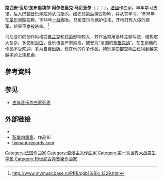 {{Infobox classical
| 中文名       = 马尼亚尔
| 画像         = Lucien Albéric Magnard.jpg
| 附注         =      
| 原文名       = Lucien Denis Gabriel Albéric Magnard
| 国别         = 法国    
| 出生日期     = {{birth date|1865|7|9}}
| 出生地       = 巴黎
| 逝世日期     = {{death date and age|1914|9|3|1865|7|9}}
| 逝世地       = 巴隆
| 所属时期     = 浪漫主义
| 所属乐派     =  
| 擅长作品类型 = 管弦乐，室内乐
| 代表作       = 四部交响曲，管弦乐《正义颂》《维纳斯颂》，钢琴与管乐五重奏，小提琴奏鸣曲，弦乐四重奏，钢琴三重奏，大提琴奏鸣曲
| 师从         = [[丹第|丹第]]，[[马斯内|马斯内]]
| 学生         = [[塞弗拉克|塞弗拉克]]
| 官方网站     = 
}}

'''路西安·但尼·加布里埃尔·阿尔伯里克·马尼亚尔'''（{{lang-fr|Lucien Denis Gabriel Albéric Magnard}}；{{IPA-fr|lysjɛ̃ dəni ɡabʁijɛl albeʁik maɲaʁ}}；{{bd|1865年|7月9日|1914年|9月3日|catIdx=M}}），[[法國|法國]]作曲家。早年学习法律，后入[[巴黎音乐学院|巴黎音乐学院]]师从[[马斯内|马斯内]]。结识[[丹第|丹第]]后深受影响，并从其学习。1896年在[[圣乐学院|圣乐学院]]任教。1914年[[一战|一战]]爆发。马尼亚尔为保护住宅，开枪打死入侵的德军，结果不幸被杀害。<ref>http://www.mymusicbase.ru/PPB/ppb13/Bio_1329.htm</ref>

马尼亚尔的创作风格受[[弗兰克|弗兰克]]和[[丹第|丹第]]影响较大，其作品常用循环主题写法，结构宏大复杂，多使用[[对位|对位]]，音乐语言严肃崇高，被誉为“法国的[[布鲁克纳|布鲁克纳]]”。在生前他的作品不受欢迎，多为自费出版。现在他的许多作品，特别是四部[[交响曲|交响曲]]已得到越来越多的上演机会。

== 參考資料 ==
<references/>

== 参见 ==
* [[古典音乐作曲家列表|古典音乐作曲家列表]]

== 外部链接 ==
{{Commons category}}
* {{IMSLP|id=Magnard, Albéric}}
* [http://www.editionsilvertrust.com/magnard-string-quartet.htm 弦樂四重奏]，作品16
* [http://timpani-records.com timpani-records.com]

{{Authority control}}

{{DEFAULTSORT:Magnard, Alberic}}
[[Category:法国作曲家|Category:法国作曲家]]
[[Category:浪漫主义作曲家|Category:浪漫主义作曲家]]
[[Category:第一次世界大战丧生平民|Category:第一次世界大战丧生平民]]
[[Category:19世紀古典音樂作曲家|Category:19世紀古典音樂作曲家]]